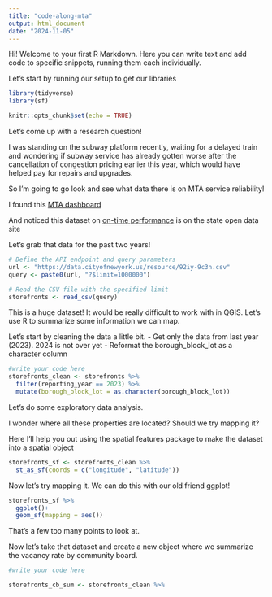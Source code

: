 ```yaml
---
title: "code-along-mta"
output: html_document
date: "2024-11-05"
---
```


Hi! Welcome to your first R Markdown. Here you can write text and add code to specific snippets, running them each individually.

Let's start by running our setup to get our libraries
```r
library(tidyverse)
library(sf)

knitr::opts_chunk$set(echo = TRUE)
```

Let's come up with a research question!

I was standing on the subway platform recently, waiting for a delayed train and wondering if subway service has already gotten worse after the cancellation of congestion pricing earlier this year, which would have helped pay for repairs and upgrades.

So I'm going to go look and see what data there is on MTA service reliability!

I found this [MTA dashboard](https://metrics.mta.info/?subway/operationalmetrics)

And noticed this dataset on [on-time performance](https://data.ny.gov/Transportation/MTA-Subway-Terminal-On-Time-Performance-Beginning-/vtvh-gimj/about_data) is on the state open data site

Let's grab that data for the past two years!

```r
# Define the API endpoint and query parameters
url <- "https://data.cityofnewyork.us/resource/92iy-9c3n.csv"
query <- paste0(url, "?$limit=1000000")

# Read the CSV file with the specified limit
storefronts <- read_csv(query)

```

This is a huge dataset! It would be really difficult to work with in QGIS. Let's use R to summarize some information we can map.

Let's start by cleaning the data a little bit.
- Get only the data from last year (2023). 2024 is not over yet
- Reformat the borough_block_lot as a character column
```r

#write your code here
storefronts_clean <- storefronts %>%
  filter(reporting_year == 2023) %>% 
  mutate(borough_block_lot = as.character(borough_block_lot))

```

Let's do some exploratory data analysis.

I wonder where all these properties are located? Should we try mapping it?

Here I'll help you out using the spatial features package to make the dataset into a spatial object

```r

storefronts_sf <- storefronts_clean %>% 
  st_as_sf(coords = c("longitude", "latitude"))

```

Now let's try mapping it. We can do this with our old friend ggplot!

```r

storefronts_sf %>% 
  ggplot()+
  geom_sf(mapping = aes())

```

That's a few too many points to look at.

Now let's take that dataset and create a new object where we summarize the vacancy rate by community board.

```r

#write your code here

storefronts_cb_sum <- storefronts_clean %>%  

```


